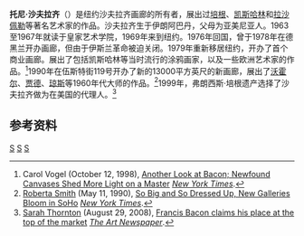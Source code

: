 {{expand|time=2015-12-22T09:16:52+00:00}}
'''托尼·沙夫拉齐'''（{{lang-en|Tony Shafrazi}}）是纽约沙夫拉齐画廊的所有者，展出过[[弗兰西斯·培根_(画家)|培根]]、[[凱斯·哈林|凯斯哈林]]和[[大衛·拉切貝爾|拉沙佩勒]]等著名艺术家的作品。沙夫拉齐生于伊朗阿巴丹，父母为亚美尼亚人。1963至1967年就读于皇家艺术学院，1969年来到纽约。1976年回国，曾于1978年在德黑兰开办画廊，但由于伊斯兰革命被迫关闭。1979年重新移居纽约，开办了首个商业画廊。展出了包括凯斯哈林等当时流行的涂鸦画家，以及一些欧洲艺术家的作品。<ref>Carol Vogel (October 12, 1998), [http://www.nytimes.com/1998/10/12/arts/another-look-at-bacon-newfound-canvases-shed-more-light-on-a-master.html Another Look at Bacon; Newfound Canvases Shed More Light on a Master] {{Wayback|url=http://www.nytimes.com/1998/10/12/arts/another-look-at-bacon-newfound-canvases-shed-more-light-on-a-master.html |date=20191202192255 }} ''[[New_York_Times|New York Times]]''.</ref>1990年在伍斯特街119号开办了新的13000平方英尺的新画廊，展出了[[安迪·沃荷|沃霍尔]]、[[唐纳德·贾德|贾德]]、[[賈斯培·瓊斯|琼斯]]等1960年代大师的作品。<ref>[[Roberta_Smith|Roberta Smith]] (May 11, 1990), [http://www.nytimes.com/1990/05/11/arts/review-art-so-big-and-so-dressed-up-new-galleries-bloom-in-soho.html So Big and So Dressed Up, New Galleries Bloom in SoHo] {{Wayback|url=http://www.nytimes.com/1990/05/11/arts/review-art-so-big-and-so-dressed-up-new-galleries-bloom-in-soho.html |date=20191201153038 }} ''[[New_York_Times|New York Times]]''.</ref>1999年，弗朗西斯·培根遗产选择了沙夫拉齐做为在美国的代理人。<ref>[[Sarah_Thornton|Sarah Thornton]] (August 29, 2008), [http://www.theartnewspaper.com/article.asp?id=16013 Francis Bacon claims his place at the top of the market] {{Wayback|url=http://www.theartnewspaper.com/article.asp?id=16013 |date=20120305135500 }} ''[[The_Art_Newspaper|The Art Newspaper]]''.</ref>

==参考资料==
{{reflist}}

[[Category:美國藝術家|S]]
[[Category:亞美尼亞裔美國人|S]]
[[Category:在世人物|S]]